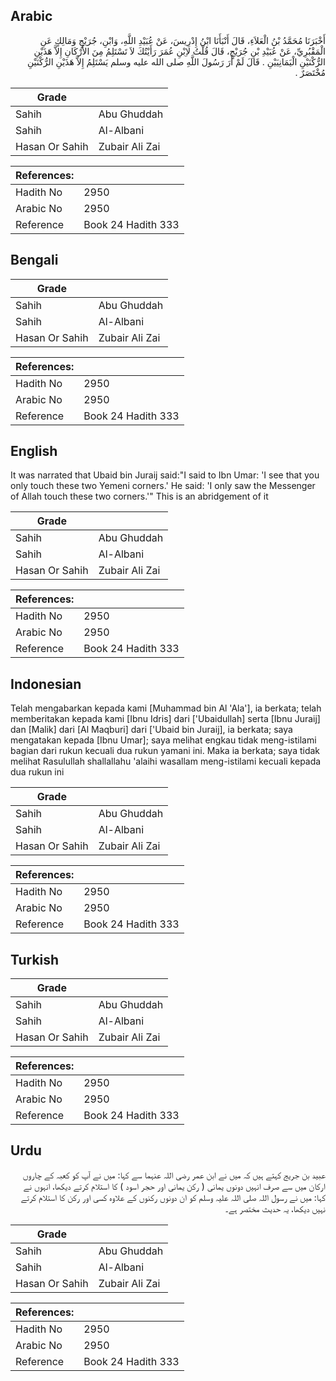 ## Arabic


<div dir="rtl" lang="ar" style={{fontSize:'larger',backgroundColor:'#f8f9fa',padding:20}}>
أَخْبَرَنَا مُحَمَّدُ بْنُ الْعَلاَءِ، قَالَ أَنْبَأَنَا ابْنُ إِدْرِيسَ، عَنْ عُبَيْدِ اللَّهِ، وَابْنِ، جُرَيْجٍ وَمَالِكٍ عَنِ الْمَقْبُرِيِّ، عَنْ عُبَيْدِ بْنِ جُرَيْجٍ، قَالَ قُلْتُ لاِبْنِ عُمَرَ رَأَيْتُكَ لاَ تَسْتَلِمُ مِنَ الأَرْكَانِ إِلاَّ هَذَيْنِ الرُّكْنَيْنِ الْيَمَانِيَيْنِ ‏.‏ قَالَ لَمْ أَرَ رَسُولَ اللَّهِ صلى الله عليه وسلم يَسْتَلِمُ إِلاَّ هَذَيْنِ الرُّكْنَيْنِ مُخْتَصَرٌ ‏.‏
</div>
<div style={{backgroundColor:'#f8f9fa',padding:20, marginBottom: 10}}><table> <thead> <tr> <th>Grade</th> <th></th> </tr> </thead> <tbody> <tr><td>Sahih</td><td>Abu Ghuddah</td></tr><tr><td>Sahih</td><td>Al-Albani</td></tr><tr><td>Hasan Or Sahih</td><td>Zubair Ali Zai</td></tr></tbody></table><table> <thead> <tr> <th>References:</th> <th></th> </tr> </thead> <tbody><tr><td>Hadith No</td><td>2950</td></tr><tr><td>Arabic No</td><td>2950</td></tr><tr><td>Reference</td><td>Book 24 Hadith 333</td></tr></tbody></table></div>

## Bengali


<div dir="ltr" lang="bn" style={{fontSize:'larger',backgroundColor:'#f8f9fa',padding:20}}>

</div>
<div style={{backgroundColor:'#f8f9fa',padding:20, marginBottom: 10}}><table> <thead> <tr> <th>Grade</th> <th></th> </tr> </thead> <tbody> <tr><td>Sahih</td><td>Abu Ghuddah</td></tr><tr><td>Sahih</td><td>Al-Albani</td></tr><tr><td>Hasan Or Sahih</td><td>Zubair Ali Zai</td></tr></tbody></table><table> <thead> <tr> <th>References:</th> <th></th> </tr> </thead> <tbody><tr><td>Hadith No</td><td>2950</td></tr><tr><td>Arabic No</td><td>2950</td></tr><tr><td>Reference</td><td>Book 24 Hadith 333</td></tr></tbody></table></div>

## English


<div dir="ltr" lang="en" style={{fontSize:'larger',backgroundColor:'#f8f9fa',padding:20}}>
It was narrated that Ubaid bin Juraij said:"I said to Ibn Umar: 'I see that you only touch these two Yemeni corners.' He said: 'I only saw the Messenger of Allah touch these two corners.'" This is an abridgement of it
</div>
<div style={{backgroundColor:'#f8f9fa',padding:20, marginBottom: 10}}><table> <thead> <tr> <th>Grade</th> <th></th> </tr> </thead> <tbody> <tr><td>Sahih</td><td>Abu Ghuddah</td></tr><tr><td>Sahih</td><td>Al-Albani</td></tr><tr><td>Hasan Or Sahih</td><td>Zubair Ali Zai</td></tr></tbody></table><table> <thead> <tr> <th>References:</th> <th></th> </tr> </thead> <tbody><tr><td>Hadith No</td><td>2950</td></tr><tr><td>Arabic No</td><td>2950</td></tr><tr><td>Reference</td><td>Book 24 Hadith 333</td></tr></tbody></table></div>

## Indonesian


<div dir="ltr" lang="id" style={{fontSize:'larger',backgroundColor:'#f8f9fa',padding:20}}>
Telah mengabarkan kepada kami [Muhammad bin Al 'Ala'], ia berkata; telah memberitakan kepada kami [Ibnu Idris] dari ['Ubaidullah] serta [Ibnu Juraij] dan [Malik] dari [Al Maqburi] dari ['Ubaid bin Juraij], ia berkata; saya mengatakan kepada [Ibnu Umar]; saya melihat engkau tidak meng-istilami bagian dari rukun kecuali dua rukun yamani ini. Maka ia berkata; saya tidak melihat Rasulullah shallallahu 'alaihi wasallam meng-istilami kecuali kepada dua rukun ini
</div>
<div style={{backgroundColor:'#f8f9fa',padding:20, marginBottom: 10}}><table> <thead> <tr> <th>Grade</th> <th></th> </tr> </thead> <tbody> <tr><td>Sahih</td><td>Abu Ghuddah</td></tr><tr><td>Sahih</td><td>Al-Albani</td></tr><tr><td>Hasan Or Sahih</td><td>Zubair Ali Zai</td></tr></tbody></table><table> <thead> <tr> <th>References:</th> <th></th> </tr> </thead> <tbody><tr><td>Hadith No</td><td>2950</td></tr><tr><td>Arabic No</td><td>2950</td></tr><tr><td>Reference</td><td>Book 24 Hadith 333</td></tr></tbody></table></div>

## Turkish


<div dir="ltr" lang="tr" style={{fontSize:'larger',backgroundColor:'#f8f9fa',padding:20}}>

</div>
<div style={{backgroundColor:'#f8f9fa',padding:20, marginBottom: 10}}><table> <thead> <tr> <th>Grade</th> <th></th> </tr> </thead> <tbody> <tr><td>Sahih</td><td>Abu Ghuddah</td></tr><tr><td>Sahih</td><td>Al-Albani</td></tr><tr><td>Hasan Or Sahih</td><td>Zubair Ali Zai</td></tr></tbody></table><table> <thead> <tr> <th>References:</th> <th></th> </tr> </thead> <tbody><tr><td>Hadith No</td><td>2950</td></tr><tr><td>Arabic No</td><td>2950</td></tr><tr><td>Reference</td><td>Book 24 Hadith 333</td></tr></tbody></table></div>

## Urdu


<div dir="rtl" lang="ur" style={{fontSize:'larger',backgroundColor:'#f8f9fa',padding:20}}>
عبید بن جریج کہتے ہیں کہ میں نے ابن عمر رضی اللہ عنہما سے کہا: میں نے آپ کو کعبہ کے چاروں ارکان میں سے صرف انہیں دونوں یمانی ( رکن یمانی اور حجر اسود ) کا استلام کرتے دیکھا، انہوں نے کہا: میں نے رسول اللہ صلی اللہ علیہ وسلم کو ان دونوں رکنوں کے علاوہ کسی اور رکن کا استلام کرتے نہیں دیکھا، یہ حدیث مختصر ہے۔
</div>
<div style={{backgroundColor:'#f8f9fa',padding:20, marginBottom: 10}}><table> <thead> <tr> <th>Grade</th> <th></th> </tr> </thead> <tbody> <tr><td>Sahih</td><td>Abu Ghuddah</td></tr><tr><td>Sahih</td><td>Al-Albani</td></tr><tr><td>Hasan Or Sahih</td><td>Zubair Ali Zai</td></tr></tbody></table><table> <thead> <tr> <th>References:</th> <th></th> </tr> </thead> <tbody><tr><td>Hadith No</td><td>2950</td></tr><tr><td>Arabic No</td><td>2950</td></tr><tr><td>Reference</td><td>Book 24 Hadith 333</td></tr></tbody></table></div>